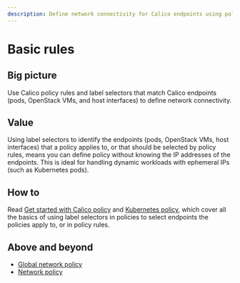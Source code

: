 ```yaml
---
description: Define network connectivity for Calico endpoints using policy rules and label selectors.
---
```


# Basic rules

## Big picture

Use Calico policy rules and label selectors that match Calico endpoints (pods, OpenStack VMs, and host interfaces) to define network connectivity.

## Value

Using label selectors to identify the endpoints (pods, OpenStack VMs, host interfaces) that a policy applies to, or that should be selected by policy rules, means you can define policy without knowing the IP addresses of the endpoints. This is ideal for handling dynamic workloads with ephemeral IPs (such as Kubernetes pods).

## How to

Read [Get started with Calico policy](../get-started/calico-policy/calico-network-policy.mdx) and [Kubernetes policy](../get-started/kubernetes-policy/kubernetes-network-policy.mdx), which cover all the basics of using label selectors in policies to select endpoints the policies apply to, or in policy rules.

## Above and beyond

- [Global network policy](../../reference/resources/globalnetworkpolicy.mdx)
- [Network policy](../../reference/resources/networkpolicy.mdx)
